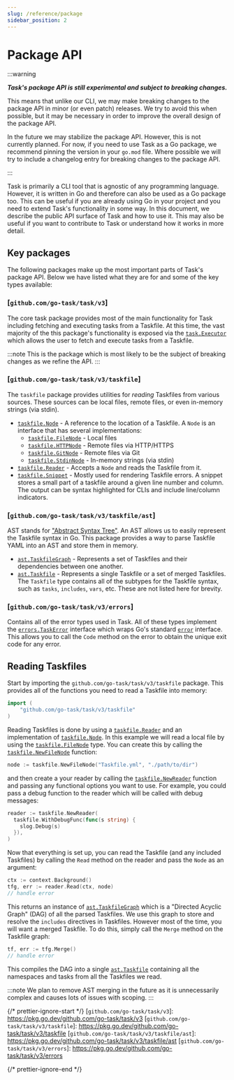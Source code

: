 ```yaml
---
slug: /reference/package
sidebar_position: 2
---
```


# Package API

:::warning

**_Task's package API is still experimental and subject to breaking changes._**

This means that unlike our CLI, we may make breaking changes to the package API
in minor (or even patch) releases. We try to avoid this when possible, but it
may be necessary in order to improve the overall design of the package API.

In the future we may stabilize the package API. However, this is not currently
planned. For now, if you need to use Task as a Go package, we recommend pinning
the version in your `go.mod` file. Where possible we will try to include a
changelog entry for breaking changes to the package API.

:::

Task is primarily a CLI tool that is agnostic of any programming language.
However, it is written in Go and therefore can also be used as a Go package too.
This can be useful if you are already using Go in your project and you need to
extend Task's functionality in some way. In this document, we describe the
public API surface of Task and how to use it. This may also be useful if you
want to contribute to Task or understand how it works in more detail.

## Key packages

The following packages make up the most important parts of Task's package API.
Below we have listed what they are for and some of the key types available:

### [`github.com/go-task/task/v3`]

The core task package provides most of the main functionality for Task including
fetching and executing tasks from a Taskfile. At this time, the vast majority of
the this package's functionality is exposed via the [`task.Executor`] which
allows the user to fetch and execute tasks from a Taskfile.

:::note
This is the package which is most likely to be the subject of breaking changes
as we refine the API.
:::

### [`github.com/go-task/task/v3/taskfile`]

The `taskfile` package provides utilities for _reading_ Taskfiles from various
sources. These sources can be local files, remote files, or even in-memory
strings (via stdin).

- [`taskfile.Node`] - A reference to the location of a Taskfile. A `Node` is an
  interface that has several implementations:
  - [`taskfile.FileNode`] - Local files
  - [`taskfile.HTTPNode`] - Remote files via HTTP/HTTPS
  - [`taskfile.GitNode`] - Remote files via Git
  - [`taskfile.StdinNode`] - In-memory strings (via stdin)
- [`taskfile.Reader`] - Accepts a `Node` and reads the Taskfile from it.
- [`taskfile.Snippet`] - Mostly used for rendering Taskfile errors. A snippet
  stores a small part of a taskfile around a given line number and column. The
  output can be syntax highlighted for CLIs and include line/column indicators.

### [`github.com/go-task/task/v3/taskfile/ast`]

AST stands for ["Abstract Syntax Tree"][ast]. An AST allows us to easily
represent the Taskfile syntax in Go. This package provides a way to parse
Taskfile YAML into an AST and store them in memory.

- [`ast.TaskfileGraph`] - Represents a set of Taskfiles and their dependencies
    between one another.
- [`ast.Taskfile`] - Represents a single Taskfile or a set of merged Taskfiles.
The `Taskfile` type contains all of the subtypes for the Taskfile syntax, such
as `tasks`, `includes`, `vars`, etc. These are not listed here for brevity.

### [`github.com/go-task/task/v3/errors`]

Contains all of the error types used in Task. All of these types implement the
[`errors.TaskError`] interface which wraps Go's standard [`error`] interface.
This allows you to call the `Code` method on the error to obtain the unique exit
code for any error.

## Reading Taskfiles

Start by importing the `github.com/go-task/task/v3/taskfile` package. This
provides all of the functions you need to read a Taskfile into memory:

```go
import (
    "github.com/go-task/task/v3/taskfile"
)
```

Reading Taskfiles is done by using a [`taskfile.Reader`] and an implementation
of [`taskfile.Node`]. In this example we will read a local file by using the
[`taskfile.FileNode`] type. You can create this by calling the
[`taskfile.NewFileNode`] function:

```go
node := taskfile.NewFileNode("Taskfile.yml", "./path/to/dir")
```

and then create a your reader by calling the [`taskfile.NewReader`] function and
passing any functional options you want to use. For example, you could pass a
debug function to the reader which will be called with debug messages:

```go
reader := taskfile.NewReader(
  taskfile.WithDebugFunc(func(s string) {
    slog.Debug(s)
  }),
)
```

Now that everything is set up, you can read the Taskfile (and any included
Taskfiles) by calling the `Read` method on the reader and pass the `Node` as an
argument:

```go
ctx := context.Background()
tfg, err := reader.Read(ctx, node)
// handle error
```

This returns an instance of [`ast.TaskfileGraph`] which is a "Directed Acyclic
Graph" (DAG) of all the parsed Taskfiles. We use this graph to store and resolve
the `includes` directives in Taskfiles. However most of the time, you will want
a merged Taskfile. To do this, simply call the `Merge` method on the Taskfile
graph:

```go
tf, err := tfg.Merge()
// handle error
```

This compiles the DAG into a single [`ast.Taskfile`] containing all the
namespaces and tasks from all the Taskfiles we read.

:::note
We plan to remove AST merging in the future as it is unnecessarily complex and
causes lots of issues with scoping.
:::

{/* prettier-ignore-start */}
[`github.com/go-task/task/v3`]: https://pkg.go.dev/github.com/go-task/task/v3
[`github.com/go-task/task/v3/taskfile`]: https://pkg.go.dev/github.com/go-task/task/v3/taskfile
[`github.com/go-task/task/v3/taskfile/ast`]: https://pkg.go.dev/github.com/go-task/task/v3/taskfile/ast
[`github.com/go-task/task/v3/errors`]: https://pkg.go.dev/github.com/go-task/task/v3/errors

[`ast.TaskfileGraph`]: https://pkg.go.dev/github.com/go-task/task/v3/taskfile/ast#TaskfileGraph
[`ast.Taskfile`]: https://pkg.go.dev/github.com/go-task/task/v3/taskfile/ast#Taskfile
[`taskfile.Node`]: https://pkg.go.dev/github.com/go-task/task/v3/taskfile#Node
[`taskfile.FileNode`]: https://pkg.go.dev/github.com/go-task/task/v3/taskfile#FileNode
[`taskfile.HTTPNode`]: https://pkg.go.dev/github.com/go-task/task/v3/taskfile#HTTPNode
[`taskfile.GitNode`]: https://pkg.go.dev/github.com/go-task/task/v3/taskfile#GitNode
[`taskfile.StdinNode`]: https://pkg.go.dev/github.com/go-task/task/v3/taskfile#StdinNode
[`taskfile.NewFileNode`]: https://pkg.go.dev/github.com/go-task/task/v3/taskfile#NewFileNode
[`taskfile.Reader`]: https://pkg.go.dev/github.com/go-task/task/v3/taskfile#Reader
[`taskfile.NewReader`]: https://pkg.go.dev/github.com/go-task/task/v3/taskfile#NewReader
[`taskfile.Snippet`]: https://pkg.go.dev/github.com/go-task/task/v3/taskfile#Snippet
[`task.Executor`]: https://pkg.go.dev/github.com/go-task/task/v3#Executor
[`task.Formatter`]: https://pkg.go.dev/github.com/go-task/task/v3#Formatter
[`errors.TaskError`]: https://pkg.go.dev/github.com/go-task/task/v3/errors#TaskError
[`error`]: https://pkg.go.dev/builtin#error

[ast]: https://en.wikipedia.org/wiki/Abstract_syntax_tree
{/* prettier-ignore-end */}

